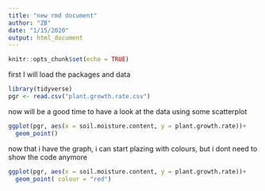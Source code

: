 ```yaml
---
title: "new rmd document"
author: "ZB"
date: "1/15/2020"
output: html_document
---
```


```r
knitr::opts_chunk$set(echo = TRUE)
```

first I will load the packages and data

```r
library(tidyverse)
pgr <- read.csv("plant.growth.rate.csv")
```


now will be a good time to have a look at the data using some scatterplot

```r
ggplot(pgr, aes(x = soil.moisture.content, y = plant.growth.rate))+
  geom_point()
```

now that i have the graph, i can start plazing with colours, but i dont need to show the code anymore

```r
ggplot(pgr, aes(x = soil.moisture.content, y = plant.growth.rate))+
  geom_point( colour = "red")
```